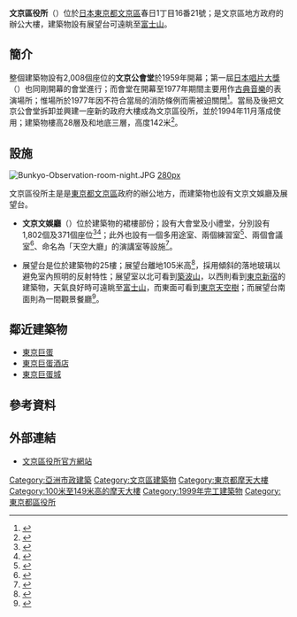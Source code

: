 {{Infobox building
|name               = 文京區役所
|image              = Bunkyo Civic Center 2009.jpg
|completion_date    = 1999年11月
|location           = {{JPN}}[[東京都|東京都]][[文京區|文京區]]春日1丁目16番21號
|latd               = 35.707872
|longd              = 139.752424
|iso_region         = JP
|status             = Complete
|roof               = {{convert|478|ft|m|0|abbr=on}}
|building_type      = 辦公室
|floor_count        = 28
|floor_area         = 86,027平方米<ref name="skyscraperpage" />
|architect          = 日建設計
}}

'''文京區役所'''（{{jpn|j=文京区役所|hg=ぶんきょうくやくしょ}}）位於[[日本|日本]][[東京都|東京都]][[文京區|文京區]]春日1丁目16番21號；是文京區地方政府的辦公大樓，建築物設有展望台可遠眺至[[富士山|富士山]]。

==簡介==
整個建築物設有2,008個座位的'''文京公會堂'''於1959年開幕；第一屆[[日本唱片大獎|日本唱片大獎]]（{{lang|ja|第1回日本レコード大賞}}）也同剛開幕的會堂進行；而會堂在開幕至1977年期間主要用作[[古典音樂|古典音樂]]的表演場所；惟場所於1977年因不符合當局的消防條例而需被迫關閉<ref>{{cite web |language=ja |title=ホールガイド |publisher=文京公會堂 |accessdate=2012-05-25 |url=http://www.b-academy.jp/b-civichall/about/about01.html |deadurl=yes |archiveurl=https://web.archive.org/web/20120607195708/http://www.b-academy.jp/b-civichall/about/about01.html |archivedate=2012-06-07 }}</ref>。當局及後把文京公會堂拆卸並興建一座新的政府大樓成為文京區役所，並於1994年11月落成使用；建築物樓高28層及和地底三層，高度142米<ref name="skyscraperpage">{{cite web |language=en |title=Bunkyo Civic Center |publisher=SkyscraperPage.com |accessdate=2012-05-25 |url=http://skyscraperpage.com/cities/?buildingID=27779 |archive-date=2019-05-20 |archive-url=https://web.archive.org/web/20190520225908/http://skyscraperpage.com/cities/?buildingID=27779 |dead-url=no }}</ref>。

==設施==
[[File:Bunkyo-Observation-room-night.JPG|thumb]]
[[file:Skyscrapers_of_Shinjuku_2009_January.jpg|280px]]

文京區役所主是是[[東京都|東京都]][[文京區|文京區]]政府的辦公地方，而建築物也設有文京文娛廳及展望台。

* '''文京文娛廳'''（{{lang-ja|文京シビックホール}}）位於建築物的裙樓部份；設有大會堂及小禮堂，分別設有1,802個及371個座位<ref>{{cite web |language=ja |title=大ホール |publisher=文京公會堂 |accessdate=2012-07-15 |url=http://www.b-academy.jp/b-civichall/about/about02_01.htmlhtml }}{{dead link|date=2018年3月 |bot=InternetArchiveBot |fix-attempted=yes }}</ref><ref>{{cite web |language=ja |title=小ホール |publisher=文京公會堂 |accessdate=2012-07-15 |url=http://www.b-academy.jp/b-civichall/about/about02_02.html |archive-date=2012-05-27 |archive-url=https://web.archive.org/web/20120527032215/http://www.b-academy.jp/b-civichall/about/about02_02.html |dead-url=yes }}</ref>；此外也設有一個多用途室、兩個練習室<ref>{{cite web |language=ja |title=練習室フロア　多目的室、練習室1・2 |publisher=文京公會堂 |accessdate=2012-07-15 |url=http://www.b-academy.jp/b-civichall/about/about02_03.html |archive-date=2012-02-24 |archive-url=https://web.archive.org/web/20120224074459/http://www.b-academy.jp/b-civichall/about/about02_03.html |dead-url=yes }}</ref>、兩個會議室<ref>{{cite web |language=ja |title=会議室フロア　会議室1・2、特別応接室 |publisher=文京公會堂 |accessdate=2012-07-15 |url=http://www.b-academy.jp/b-civichall/about/about02_04.html |archive-date=2012-02-28 |archive-url=https://web.archive.org/web/20120228082126/http://www.b-academy.jp/b-civichall/about/about02_04.html |dead-url=yes }}</ref>、命名為「天空大廳」的演講室等設施<ref>{{cite web |language=ja |title=スカイホール |publisher=文京公會堂 |accessdate=2012-07-15 |url=http://www.b-academy.jp/b-civichall/about/about02_05.html |archive-date=2012-06-07 |archive-url=https://web.archive.org/web/20120607045434/http://www.b-academy.jp/b-civichall/about/about02_05.html |dead-url=yes }}</ref>。

* 展望台是位於建築物的25樓；展望台離地105米高<ref>{{cite web |language=en |title=Bunkyo Civic Center |publisher=EMPORIS |accessdate=2012-07-15 |url=http://www.emporis.com/building/bunkyociviccenter-tokyo-japan |archive-date=2013-12-03 |archive-url=https://web.archive.org/web/20131203091755/http://www.emporis.com/building/bunkyociviccenter-tokyo-japan |dead-url=no }}</ref>，採用傾斜的落地玻璃以避免室內照明的反射特性；展望室以北可看到[[築波山|築波山]]，以西則看到[[東京|東京]][[新宿|新宿]]的建築物，天氣良好時可遠眺至[[富士山|富士山]]，而東面可看到[[東京天空樹|東京天空樹]]；而展望台南面則為一間觀景餐廳<ref name="gov">{{cite web |language=ja |title=文京シビックセンター展望ラウンジ |publisher=文京區役所官方網頁 |accessdate=2012-07-15 |url=http://www.city.bunkyo.lg.jp/visitor_kanko_shisetsu_lounge.html |archive-date=2014-07-23 |archive-url=https://web.archive.org/web/20140723182152/http://www.city.bunkyo.lg.jp/visitor_kanko_shisetsu_lounge.html |dead-url=no }}</ref>。

==鄰近建築物==
* [[東京巨蛋|東京巨蛋]]
* [[東京巨蛋酒店|東京巨蛋酒店]]
* [[東京巨蛋城|東京巨蛋城]]

== 參考資料 ==
{{reflist}}

==外部連結==
{{Commons|Category:Bunkyo Civic Center}}
*[https://web.archive.org/web/20110927062904/http://www.city.bunkyo.lg.jp/shisetsu/civic/index.html 文京區役所官方網站] {{ja}}

{{DEFAULTSORT:Bunkyo Civic Center}}
[[Category:亞洲市政建築|Category:亞洲市政建築]]
[[Category:文京區建築物|Category:文京區建築物]]
[[Category:東京都摩天大樓|Category:東京都摩天大樓]]
[[Category:100米至149米高的摩天大樓|Category:100米至149米高的摩天大樓]]
[[Category:1999年完工建築物|Category:1999年完工建築物]]
[[Category:東京都區役所|Category:東京都區役所]]